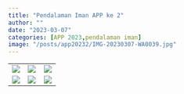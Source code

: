 ```yaml
---
title: "Pendalaman Iman APP ke 2"
author: ""
date: "2023-03-07"
categories: [APP 2023,pendalaman iman]
image: "/posts/app20232/IMG-20230307-WA0039.jpg"
---
```


|                                              |                                              |                                              |
|----------------------------------------------|----------------------------------------------|----------------------------------------------|
| ![](/posts/app20232/IMG-20230307-WA0036.jpg) | ![](/posts/app20232/IMG-20230307-WA0037.jpg) | ![](/posts/app20232/IMG-20230307-WA0039.jpg) |
| ![](/posts/app20232/IMG-20230307-WA0043.jpg) | ![](/posts/app20232/IMG-20230307-WA0044.jpg) | ![](/posts/app20232/IMG-20230307-WA0045.jpg) |
